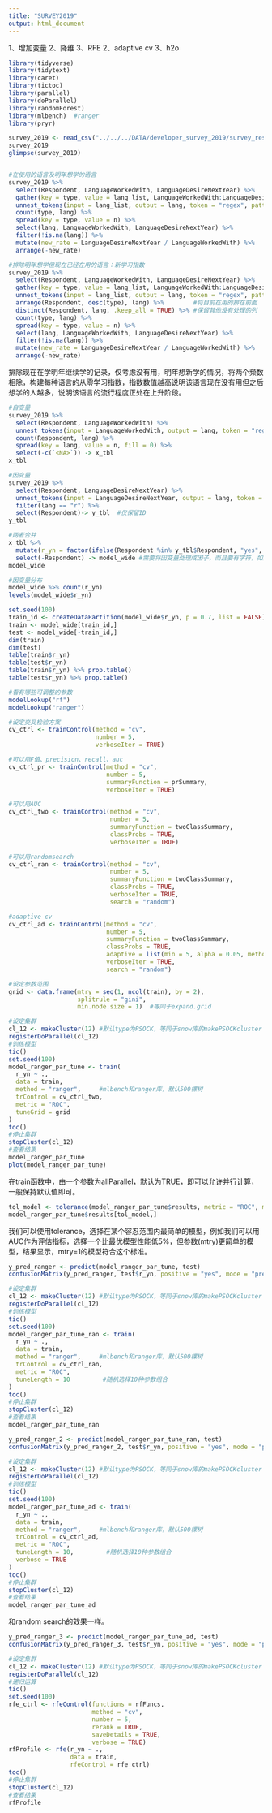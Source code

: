 ---
title: "SURVEY2019"
output: html_document
---

1、增加变量
2、降维
3、RFE
2、adaptive cv
3、h2o

```{r 载入相关库}
library(tidyverse)
library(tidytext)
library(caret)
library(tictoc)
library(parallel)
library(doParallel)
library(randomForest)
library(mlbench)  #ranger
library(pryr)
```


```{r 读入数据}
survey_2019 <- read_csv("../../../DATA/developer_survey_2019/survey_results_public.csv", col_names = TRUE)
survey_2019
glimpse(survey_2019)
```

```{r 变量探索}

```


```{r 编程语言使用}
#在使用的语言及明年想学的语言
survey_2019 %>% 
  select(Respondent, LanguageWorkedWith, LanguageDesireNextYear) %>% 
  gather(key = type, value = lang_list, LanguageWorkedWith:LanguageDesireNextYear) %>% 
  unnest_tokens(input = lang_list, output = lang, token = "regex", pattern = ";") %>% 
  count(type, lang) %>% 
  spread(key = type, value = n) %>% 
  select(lang, LanguageWorkedWith, LanguageDesireNextYear) %>% 
  filter(!is.na(lang)) %>% 
  mutate(new_rate = LanguageDesireNextYear / LanguageWorkedWith) %>% 
  arrange(-new_rate)

#排除明年想学但现在已经在用的语言：新学习指数
survey_2019 %>% 
  select(Respondent, LanguageWorkedWith, LanguageDesireNextYear) %>% 
  gather(key = type, value = lang_list, LanguageWorkedWith:LanguageDesireNextYear) %>% 
  unnest_tokens(input = lang_list, output = lang, token = "regex", pattern = ";") %>% 
  arrange(Respondent, desc(type), lang) %>%        #将目前在用的排在前面
  distinct(Respondent, lang, .keep_all = TRUE) %>% #保留其他没有处理的列
  count(type, lang) %>% 
  spread(key = type, value = n) %>% 
  select(lang, LanguageWorkedWith, LanguageDesireNextYear) %>% 
  filter(!is.na(lang)) %>% 
  mutate(new_rate = LanguageDesireNextYear / LanguageWorkedWith) %>% 
  arrange(-new_rate)
```
排除现在在学明年继续学的记录，仅考虑没有用，明年想新学的情况，将两个频数相除，构建每种语言的从零学习指数，指数数值越高说明该语言现在没有用但之后想学的人越多，说明该语言的流行程度正处在上升阶段。

```{r 生成当前在用工具二分变量矩阵和结果变量}
#自变量
survey_2019 %>% 
  select(Respondent, LanguageWorkedWith) %>% 
  unnest_tokens(input = LanguageWorkedWith, output = lang, token = "regex", pattern = ";") %>% 
  count(Respondent, lang) %>% 
  spread(key = lang, value = n, fill = 0) %>% 
  select(-c(`<NA>`)) -> x_tbl
x_tbl

#因变量
survey_2019 %>%   
  select(Respondent, LanguageDesireNextYear) %>% 
  unnest_tokens(input = LanguageDesireNextYear, output = lang, token = "regex", pattern = ";") %>% 
  filter(lang == "r") %>% 
  select(Respondent)-> y_tbl  #仅保留ID
y_tbl

#两者合并
x_tbl %>% 
  mutate(r_yn = factor(ifelse(Respondent %in% y_tbl$Respondent, "yes", "no"),levels = c("yes", "no"))) %>% 
  select(-Respondent) -> model_wide #需要将因变量处理成因子，而且要有字符，如果只是0/1后面用ROC选模型会报错
model_wide

#因变量分布
model_wide %>% count(r_yn)
levels(model_wide$r_yn)
```

```{r 划分训练和测试集}
set.seed(100)
train_id <- createDataPartition(model_wide$r_yn, p = 0.7, list = FALSE)
train <- model_wide[train_id,]
test <- model_wide[-train_id,]
dim(train)
dim(test)
table(train$r_yn)
table(test$r_yn)
table(train$r_yn) %>% prop.table()
table(test$r_yn) %>% prop.table()
```


```{r 使用caret进行训练}
#看有哪些可调整的参数
modelLookup("rf")
modelLookup("ranger")

#设定交叉检验方案
cv_ctrl <- trainControl(method = "cv", 
                        number = 5, 
                        verboseIter = TRUE)

#可以用F值、precision、recall、auc
cv_ctrl_pr <- trainControl(method = "cv", 
                           number = 5, 
                           summaryFunction = prSummary,
                           verboseIter = TRUE)

#可以用AUC
cv_ctrl_two <- trainControl(method = "cv", 
                            number = 5, 
                            summaryFunction = twoClassSummary,
                            classProbs = TRUE,
                            verboseIter = TRUE)

#可以用randomsearch
cv_ctrl_ran <- trainControl(method = "cv", 
                            number = 5, 
                            summaryFunction = twoClassSummary,
                            classProbs = TRUE,
                            verboseIter = TRUE,
                            search = "random")

#adaptive cv
cv_ctrl_ad <- trainControl(method = "cv", 
                           number = 5, 
                           summaryFunction = twoClassSummary,
                           classProbs = TRUE,
                           adaptive = list(min = 5, alpha = 0.05, method = "BT", complete = TRUE),
                           verboseIter = TRUE,
                           search = "random")
```

```{r 参数调整, grid方法}
#设定参数范围
grid <- data.frame(mtry = seq(1, ncol(train), by = 2),
                   splitrule = "gini",
                   min.node.size = 1)  #等同于expand.grid

#设定集群
cl_12 <- makeCluster(12) #默认type为PSOCK，等同于snow库的makePSOCKcluster
registerDoParallel(cl_12)
#训练模型
tic()
set.seed(100)
model_ranger_par_tune <- train(
  r_yn ~ .,
  data = train,
  method = "ranger",     #mlbench和ranger库，默认500棵树
  trControl = cv_ctrl_two,
  metric = "ROC",
  tuneGrid = grid
)
toc()
#停止集群
stopCluster(cl_12)
#查看结果
model_ranger_par_tune
plot(model_ranger_par_tune)
```
在train函数中，由一个参数为allParallel，默认为TRUE，即可以允许并行计算，一般保持默认值即可。

```{r 选择在容忍度内的最简单模型}
tol_model <- tolerance(model_ranger_par_tune$results, metric = "ROC", maximize = TRUE, tol = 5)
model_ranger_par_tune$results[tol_model,]
```
我们可以使用tolerance，选择在某个容忍范围内最简单的模型，例如我们可以用AUC作为评估指标，选择一个比最优模型性能低5%，但参数(mtry)更简单的模型，结果显示，mtry=1的模型符合这个标准。

```{r 测试集性能评估}
y_pred_ranger <- predict(model_ranger_par_tune, test)
confusionMatrix(y_pred_ranger, test$r_yn, positive = "yes", mode = "prec_recall")
```

```{r 随机参数搜索}
#设定集群
cl_12 <- makeCluster(12) #默认type为PSOCK，等同于snow库的makePSOCKcluster
registerDoParallel(cl_12)
#训练模型
tic()
set.seed(100)
model_ranger_par_tune_ran <- train(
  r_yn ~ .,
  data = train,
  method = "ranger",     #mlbench和ranger库，默认500棵树
  trControl = cv_ctrl_ran,
  metric = "ROC",
  tuneLength = 10         #随机选择10种参数组合
)
toc()
#停止集群
stopCluster(cl_12)
#查看结果
model_ranger_par_tune_ran
```

```{r}
y_pred_ranger_2 <- predict(model_ranger_par_tune_ran, test)
confusionMatrix(y_pred_ranger_2, test$r_yn, positive = "yes", mode = "prec_recall")
```

```{r Adaptive cv}
#设定集群
cl_12 <- makeCluster(12) #默认type为PSOCK，等同于snow库的makePSOCKcluster
registerDoParallel(cl_12)
#训练模型
tic()
set.seed(100)
model_ranger_par_tune_ad <- train(
  r_yn ~ .,
  data = train,
  method = "ranger",     #mlbench和ranger库，默认500棵树
  trControl = cv_ctrl_ad,
  metric = "ROC",
  tuneLength = 10,         #随机选择10种参数组合
  verbose = TRUE
)
toc()
#停止集群
stopCluster(cl_12)
#查看结果
model_ranger_par_tune_ad
```
和random search的效果一样。

```{r}
y_pred_ranger_3 <- predict(model_ranger_par_tune_ad, test)
confusionMatrix(y_pred_ranger_3, test$r_yn, positive = "yes", mode = "prec_recall")
```

```{r 递归特征消除}
#设定集群
cl_12 <- makeCluster(12) #默认type为PSOCK，等同于snow库的makePSOCKcluster
registerDoParallel(cl_12)
#递归运算
tic()
set.seed(100)
rfe_ctrl <- rfeControl(functions = rfFuncs, 
                       method = "cv", 
                       number = 5, 
                       rerank = TRUE,
                       saveDetails = TRUE,
                       verbose = TRUE)
rfProfile <- rfe(r_yn ~ .,
                 data = train,
                 rfeControl = rfe_ctrl)
toc()
#停止集群
stopCluster(cl_12)
#查看结果
rfProfile
```


